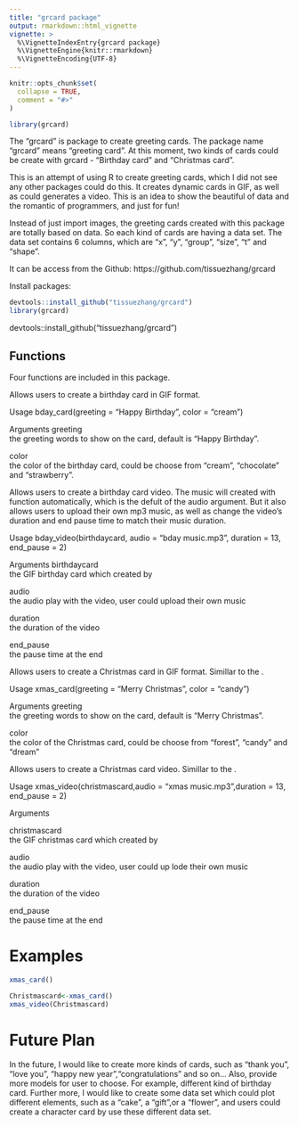 ```yaml
---
title: "grcard package"
output: rmarkdown::html_vignette
vignette: >
  %\VignetteIndexEntry{grcard package}
  %\VignetteEngine{knitr::rmarkdown}
  %\VignetteEncoding{UTF-8}
---
```


```r
knitr::opts_chunk$set(
  collapse = TRUE,
  comment = "#>"
)
```

```r
library(grcard)
```
The "grcard" is package to create greeting cards. The package name "grcard" means "greeting card". At this moment, two kinds of cards could be create with grcard - "Birthday card" and "Christmas card".


This is an attempt of using R to create greeting cards, which I did not see any other packages could do this. It creates dynamic cards in GIF, as well as could generates a video. This is an idea to show the beautiful of data and the romantic of programmers, and just for fun!

Instead of just import images, the greeting cards created with this package are totally based on data. So each kind of cards are having a data set. The data set contains 6 columns, which are "x", "y", "group", "size", "t" and "shape". 


It can be access from the Github: https://github.com/tissuezhang/grcard

Install packages:
```r
devtools::install_github("tissuezhang/grcard")
library(grcard)
```

devtools::install_github("tissuezhang/grcard")

## Functions
Four functions are included in this package.


\func{bday_card()} Allows users to create a birthday card in GIF format. 

Usage
bday_card(greeting = "Happy Birthday", color = "cream")

Arguments
greeting	
the greeting words to show on the card, default is "Happy Birthday".

color	
the color of the birthday card, could be choose from "cream", "chocolate" and "strawberry".


\func{bday_video()} Allows users to create a birthday card video. The music will created with function automatically, which is the defult of the audio argument. But it also allows users to upload their own mp3 music, as well as change the video's duration and end pause time to match their music duration.

Usage
bday_video(birthdaycard, audio = "bday music.mp3", duration = 13, end_pause = 2)

Arguments
birthdaycard	
the GIF birthday card which created by \func{bday_card()} 

audio	
the audio play with the video, user could upload their own music

duration	
the duration of the video

end_pause	
the pause time at the end


\func{xmas_card()} Allows users to create a Christmas card in GIF format.  Simillar to the \func{bday_card()}.

Usage
xmas_card(greeting = "Merry Christmas", color = "candy")

Arguments
greeting	
the greeting words to show on the card, default is "Merry Christmas".

color	
the color of the Christmas card, could be choose from "forest", "candy" and "dream"

\func{xmas_video()} Allows users to create a Christmas card video. Simillar to the\func{bday_video()} .

Usage
xmas_video(christmascard,audio = "xmas music.mp3",duration = 13, end_pause = 2)

Arguments

christmascard	
the GIF christmas card which created by \func{xmas_card()} 

audio	
the audio play with the video, user could up lode their own music

duration	
the duration of the video

end_pause	
the pause time at the end

# Examples

```r
xmas_card()
```

```r
Christmascard<-xmas_card()
xmas_video(Christmascard)
```

# Future Plan

In the future, I would like to create more kinds of cards, such as "thank you", 
"love you", "happy new year","congratulations" and so on...
Also, provide more models for user to choose. For example, different kind of birthday card.
Further more, I would like to create some data set which could plot different elements, such as a "cake", a "gift",or a "flower", and users could create a character card by use these different data set. 
